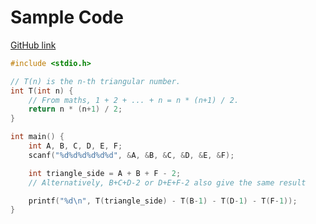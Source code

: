 # Sample Code

[GitHub link](https://github.com/csesoc/comp1511-revision-t1-2022/blob/master/solutions/honeycomb/solution.c)

```c
#include <stdio.h>

// T(n) is the n-th triangular number.
int T(int n) {
    // From maths, 1 + 2 + ... + n = n * (n+1) / 2.
    return n * (n+1) / 2;
}

int main() {
    int A, B, C, D, E, F;
    scanf("%d%d%d%d%d%d", &A, &B, &C, &D, &E, &F);

    int triangle_side = A + B + F - 2;
    // Alternatively, B+C+D-2 or D+E+F-2 also give the same result

    printf("%d\n", T(triangle_side) - T(B-1) - T(D-1) - T(F-1));
}
```
